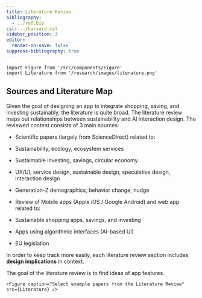 ```yaml
---
title: Literature Review
bibliography:
  - ../ref.bib
csl: ../harvard.csl
sidebar_position: 3
editor:
  render-on-save: false
suppress-bibliography: true
---
```





``` mdx-code-block
import Figure from '/src/components/Figure'
import Literature from '/research/images/literature.png'
```

## Sources and Literature Map

Given the goal of designing an app to integrate shopping, saving, and
investing sustainably, the literature is quite broad. The literature
review maps out relationships between sustainability and AI interaction
design. The reviewed content consists of 3 main sources:

-   Scientific papers (largely from ScienceDirect) related to:

-   Sustainability, ecology, ecosystem services

-   Sustaimable investing, savings, circular economy

-   UX/UI, service design, sustainable design, speculative design,
    interaction design

-   Generation-Z demographics, behavior change, nudge

-   Review of Mobile apps (Apple iOS / Google Android) and web app
    related to:

-   Sustainable shopping apps, savings, and investing

-   Apps using algorithmic interfaces (AI-based UI)

-   EU legislation

In order to keep track more easily, each literature review section
includes **design implications** in context.

The goal of the literature review is to find ideas of app features.

``` mdx-code-block
<Figure caption="Select example papers from the Literature Review" src={Literature} />
```
